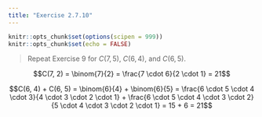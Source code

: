 ```yaml
---
title: "Exercise 2.7.10"
---
```


```r
knitr::opts_chunk$set(options(scipen = 999))
knitr::opts_chunk$set(echo = FALSE)
```

> Repeat Exercise 9 for $C(7, 5)$, $C(6, 4)$, and $C(6, 5)$.

$$C(7, 2) = \binom{7}{2} = \frac{7 \cdot 6}{2 \cdot 1} = 21$$

$$C(6, 4) + C(6, 5) = \binom{6}{4} + \binom{6}{5} = \frac{6 \cdot 5 \cdot 4 \cdot 3}{4 \cdot 3 \cdot 2 \cdot 1} + \frac{6 \cdot 5 \cdot 4 \cdot 3 \cdot 2}{5 \cdot 4 \cdot 3 \cdot 2 \cdot 1} = 15 + 6 = 21$$
